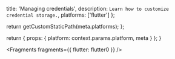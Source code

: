
  title: 'Managing credentials',
  description: `Learn how to customize credential storage.`,
  platforms: ['flutter']
};

  return getCustomStaticPath(meta.platforms);
};

  return {
    props: {
      platform: context.params.platform,
      meta
    }
  };
}


<Fragments fragments={{ flutter: flutter0 }} />
